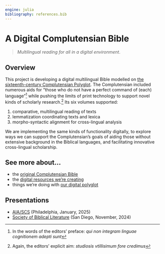 ```yaml
---
engine: julia
bibliography: references.bib
---
```


# A Digital Complutensian Bible

> *Multilingual reading for all in a digital environment*.

## Overview

This project is developing a digital multilingual Bible modelled on [the sixteenth-century Complutensian Polyglot](./complutensian/). The Complutensian included numerous aids for "those who do not have a perfect command of (each) language"[^1] while pushing the limits of print technology to support novel kinds of scholarly research.[^2] Its six volumes supported:

[^1]: In the words of the editors' preface: *qui non integram linguae cognitionem adepti sunt*

[^2]: Again, the editors' explicit aim: *studiosis vtillisimum fore credimus*

1.  comparative, multilingual reading of texts
2.  lemmatization coordinating texts and lexica
3.  morpho-syntactic alignment for cross-lingual analysis

We are implementing the same kinds of functionality digitally, to explore ways we can support the Complutensian's goals of aiding those without extensive background in the Biblical languages, and facilitating innovative cross-lingual scholarship.

## See more about...

-   the [original Complutensian Bible](./complutensian/)
-   the [digital resources we're creating](./resources/)
-   things we're doing with [our digital polyglot](./examples/)

## Presentations

- [AIA/SCS](./presentations/aia-scs2025/) (Philadelphia, January, 2025)
- [Society of Biblical Literature](./presentations/sbl2024/) (San Diego, November, 2024)

